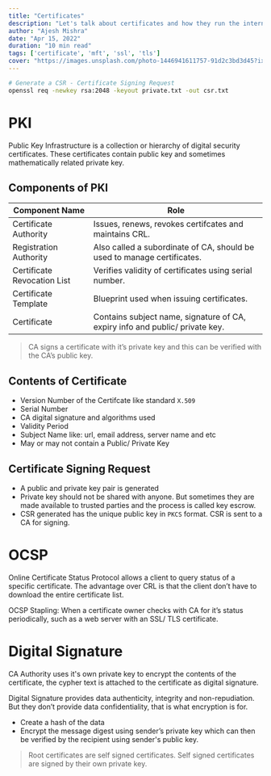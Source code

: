 ```yaml
---
title: "Certificates"
description: "Let's talk about certificates and how they run the internet and make it secure and reliable"
author: "Ajesh Mishra"
date: "Apr 15, 2022"
duration: "10 min read"
tags: ['certificate', 'mft', 'ssl', 'tls']
cover: "https://images.unsplash.com/photo-1446941611757-91d2c3bd3d45?ixlib=rb-1.2.1&ixid=MnwxMjA3fDB8MHxwaG90by1wYWdlfHx8fGVufDB8fHx8&auto=format&fit=crop&w=1604&q=80"
---
```



```bash
# Generate a CSR - Certificate Signing Request
openssl req -newkey rsa:2048 -keyout private.txt -out csr.txt
```

# PKI

Public Key Infrastructure is a collection or hierarchy of digital security certificates. These certificates contain public key and sometimes mathematically related private key.

## Components of PKI

| Component Name | Role |
| --- | --- |
| Certificate Authority | Issues, renews, revokes certifcates and maintains CRL. |
| Registration Authority | Also called a subordinate of CA, should be used to manage certificates. |
| Certificate Revocation List | Verifies validity of certificates using serial number. |
| Certificate Template | Blueprint used when issuing certificates. |
| Certificate | Contains subject name, signature of CA, expiry info and public/ private key. |

> CA signs a certificate with it’s private key and this can be verified with the CA’s public key.
> 

## Contents of Certificate

- Version Number of the Certifcate like standard `X.509`
- Serial Number
- CA digital signature and algorithms used
- Validity Period
- Subject Name like: url, email address, server name and etc
- May or may not contain a Public/ Private Key

## Certificate Signing Request

- A public and private key pair is generated
- Private key should not be shared with anyone. But sometimes they are made available to trusted parties and the process is called key escrow.
- CSR generated has the unique public key in `PKCS` format. CSR is sent to a CA for signing.

# OCSP

Online Certificate Status Protocol allows a client to query status of a specific certificate. The advantage over CRL is that the client don’t have to download the entire certificate list.

OCSP Stapling: When a certificate owner checks with CA for it’s status periodically, such as a web server with an SSL/ TLS certificate.

# Digital Signature

CA Authority uses it's own private key to encrypt the contents of the certificate, the cypher text is attached to the certificate as digital signature.

Digital Signature provides data authenticity, integrity and non-repudiation. But they don’t provide data confidentiality, that is what encryption is for.

- Create a hash of the data
- Encrypt the message digest using sender’s private key which can then be verified by the recipient using sender's public key.

> Root certificates are self signed certificates. Self signed certificates are signed by their own private key.